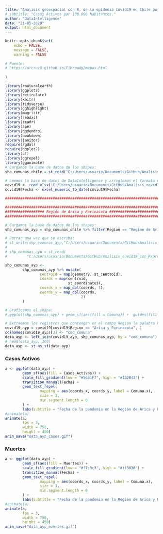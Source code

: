 ```yaml
---
title: "Análisis geoespacial con R, de la epidemia Covid19 en Chile por Región a nivel comunal."
# subtitle: "Casos Activos por 100.000 habitantes."
author: "DataIntelligence"
date: "21-05-2020"
output: html_document
---
```




```r
knitr::opts_chunk$set(
	echo = FALSE,
	message = FALSE,
	warning = FALSE
	
# Fuente:
# https://arcruz0.github.io/libroadp/mapas.html	
	
)
```
```r
library(rnaturalearth)
library(ggplot2)
library(reticulate)
library(knitr)
library(tidyverse)
library(gghighlight)
library(magrittr)
library(readxl)
library(readr)
library(ape)
library(ggdendro)
library(bookdown)
library(janitor)
require(rgdal)
require(ggplot2)
library(sf)
library(ggrepel)
library(gganimate)
# Cargamos la base de datos de los shapes:
shp_comunas_chile = st_read("C:/Users/usuario/Documents/GitHub/Analisis_covid19_con_R/proyecto_integrado/shapes_de_chile/comunas.shp") 

# Leemos la base de datos de DataIntelligence y arreglamos el formato de la fecha:
covid19 <- read_xlsx("C:/Users/usuario/Documents/GitHub/Analisis_covid19_con_R/proyecto_integrado/geo_Aypyt/Covid.xlsx")
covid19$Fecha <- excel_numeric_to_date(covid19$Fecha)

################################################################################################

```


```r
################################################################################
################## Región de Arica y Parinacota ################################
################################################################################

# Cargamos la base de datos de los shapes:
shp_comunas_ayp = shp_comunas_chile %>% filter(Region == "Región de Arica y Parinacota")

# Borrar una vez que se escriba:
# st_write(shp_comunas_ayp,"C:/Users/usuario/Documents/GitHub/Analisis_covid19_con_R/proyecto_integrado/geo_Aypyt/shapes/shp_comunas_ayp.shp")
# 
# shp_comunas_ayp = st_read(
#         "C:/Users/usuario/Documents/GitHub/Analisis_covid19_con_R/proyecto_integrado/geo_Aypyt/shapes/shp_comunas_ayp.shp")

shp_comunas_ayp <-
        shp_comunas_ayp %>% mutate(
                centroid = map(geometry, st_centroid),
                coords = map(centroid,
                             st_coordinates),
                coords_x = map_dbl(coords, 1),
                coords_y = map_dbl(coords,
                                   2)
        )

# Graficamos el shape:
# ggplot(shp_comunas_ayp) + geom_sf(aes(fill = Comuna)) +  guides(fill = "none")

# Extraemos los registros que contengan en el campo Region la palabra Región de Arica y Parinacota:
covid19_ayp = covid19[covid19$Region == "Arica y Parinacota", ]
colnames(covid19_ayp)[3] <- "cod_comuna"
data_ayp <- left_join(covid19_ayp, shp_comunas_ayp, by = "cod_comuna")
# head(data_ayp, 100)
data_ayp <- st_as_sf(data_ayp)
```


### Casos Activos


```r
a <- ggplot(data_ayp) +
        geom_sf(aes(fill = Casos_Activos)) +
        scale_fill_gradient(low = "#56B1F7", high = "#132B43") +
        transition_manual(Fecha) +
        geom_text_repel(
                mapping = aes(coords_x, coords_y, label = Comuna.x),
                size = 3,
                min.segment.length = 0
        ) +
        labs(subtitle = "Fecha de la pandemia en la Región de Arica y Parinacota: {current_frame}")
#animate(a)
animate(a,
        fps = 3,
        width = 750,
        height = 450)
anim_save("data_ayp_casos.gif")
```

### Muertes

```r
a <- ggplot(data_ayp) +
        geom_sf(aes(fill = Muertes)) +
        scale_fill_gradient(low = "#f7c3c3", high = "#ff3030") +
        transition_manual(Fecha) +
        geom_text_repel(
                mapping = aes(coords_x, coords_y, label = Comuna.x),
                size = 3,
                min.segment.length = 0
        ) +
        labs(subtitle = "Fecha de la pandemia en la Región de Arica y Parinacota: {current_frame}")
#animate(a)
animate(a,
        fps = 3,
        width = 750,
        height = 450)
anim_save("data_ayp_muertes.gif")


```
